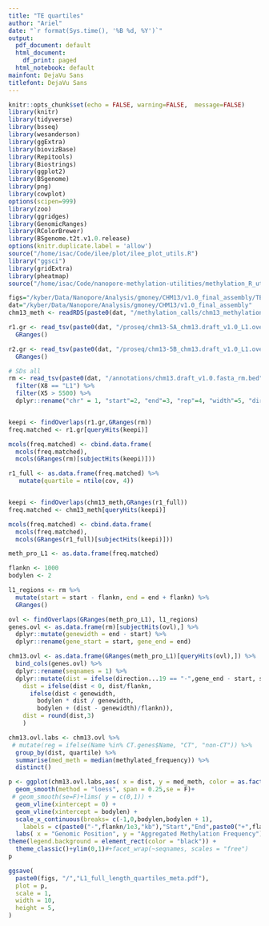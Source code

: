 ```yaml
---
title: "TE quartiles"
author: "Ariel"
date: "`r format(Sys.time(), '%B %d, %Y')`"
output:
  pdf_document: default
  html_document:
    df_print: paged
  html_notebook: default
mainfont: DejaVu Sans
titlefont: DejaVu Sans
---
```


```r
knitr::opts_chunk$set(echo = FALSE, warning=FALSE,  message=FALSE)
library(knitr)
library(tidyverse)
library(bsseq)
library(wesanderson)
library(ggExtra)
library(biovizBase)
library(Repitools)
library(Biostrings)
library(ggplot2)
library(BSgenome)
library(png)
library(cowplot)
options(scipen=999)
library(zoo)
library(ggridges)
library(GenomicRanges)
library(RColorBrewer)
library(BSgenome.t2t.v1.0.release)
options(knitr.duplicate.label = 'allow')
source("/home/isac/Code/ilee/plot/ilee_plot_utils.R")
library("ggsci")
library(gridExtra) 
library(pheatmap)
source("/home/isac/Code/nanopore-methylation-utilities/methylation_R_utils.R")
```

```r
figs="/kyber/Data/Nanopore/Analysis/gmoney/CHM13/v1.0_final_assembly/TE/figures"
dat="/kyber/Data/Nanopore/Analysis/gmoney/CHM13/v1.0_final_assembly"
chm13_meth <- readRDS(paste0(dat, "/methylation_calls/chm13_methylation_NanopolishFreq_50kb.rds"))

r1.gr <- read_tsv(paste0(dat, "/proseq/chm13-5A_chm13.draft_v1.0_L1.overlap.bed"), col_names = c("chr", "start", "end", "thing", "cov")) %>%
  GRanges()

r2.gr <- read_tsv(paste0(dat, "/proseq/chm13-5B_chm13.draft_v1.0_L1.overlap.bed"), col_names = c("chr", "start", "end", "thing", "cov")) %>%
  GRanges()
```

```r

# SDs all 
rm <- read_tsv(paste0(dat, "/annotations/chm13.draft_v1.0.fasta_rm.bed"), col_names = F) %>%
  filter(X8 == "L1") %>%
  filter(X5 > 5500) %>%
  dplyr::rename("chr" = 1, "start"=2, "end"=3, "rep"=4, "width"=5, "direction"=6, "rep_type"=7, "rep_class"=8)


keepi <- findOverlaps(r1.gr,GRanges(rm))
freq.matched <- r1.gr[queryHits(keepi)]

mcols(freq.matched) <- cbind.data.frame(
  mcols(freq.matched),
  mcols(GRanges(rm)[subjectHits(keepi)]))

r1_full <- as.data.frame(freq.matched) %>%
   mutate(quartile = ntile(cov, 4))


keepi <- findOverlaps(chm13_meth,GRanges(r1_full))
freq.matched <- chm13_meth[queryHits(keepi)]

mcols(freq.matched) <- cbind.data.frame(
  mcols(freq.matched),
  mcols(GRanges(r1_full)[subjectHits(keepi)]))

meth_pro_L1 <- as.data.frame(freq.matched)

flankn <- 1000
bodylen <- 2

l1_regions <- rm %>%
  mutate(start = start - flankn, end = end + flankn) %>%
  GRanges()

ovl <- findOverlaps(GRanges(meth_pro_L1), l1_regions)
genes.ovl <- as.data.frame(rm)[subjectHits(ovl),] %>%
  dplyr::mutate(genewidth = end - start) %>%
  dplyr::rename(gene_start = start, gene_end = end) 

chm13.ovl <- as.data.frame(GRanges(meth_pro_L1)[queryHits(ovl),]) %>%
  bind_cols(genes.ovl) %>%
  dplyr::rename(seqnames = 1) %>%
  dplyr::mutate(dist = ifelse(direction...19 == "-",gene_end - start, start - gene_start),
    dist = ifelse(dist < 0, dist/flankn,
      ifelse(dist < genewidth,
        bodylen * dist / genewidth,
        bodylen + (dist - genewidth)/flankn)), 
    dist = round(dist,3)
    )

chm13.ovl.labs <- chm13.ovl %>%
 # mutate(reg = ifelse(Name %in% CT.genes$Name, "CT", "non-CT")) %>%
  group_by(dist, quartile) %>%
  summarise(med_meth = median(methylated_frequency)) %>%
  distinct()

p <- ggplot(chm13.ovl.labs,aes( x = dist, y = med_meth, color = as.factor(quartile))) +
  geom_smooth(method = "loess", span = 0.25,se = F)+
 # geom_smooth(se=F)+lims( y = c(0,1)) +
  geom_vline(xintercept = 0) +
  geom_vline(xintercept = bodylen) +
  scale_x_continuous(breaks= c(-1,0,bodylen,bodylen + 1),
    labels = c(paste0("-",flankn/1e3,"kb"),"Start","End",paste0("+",flankn/1e3,"kb"))) +
  labs( x = "Genomic Position", y = "Aggregated Methylation Frequency") +
theme(legend.background = element_rect(color = "black")) +
  theme_classic()+ylim(0,1)#+facet_wrap(~seqnames, scales = "free")
p

ggsave(
  paste0(figs, "/","L1_full_length_quartiles_meta.pdf"),
  plot = p,
  scale = 1,
  width = 10,
  height = 5,
)

```









